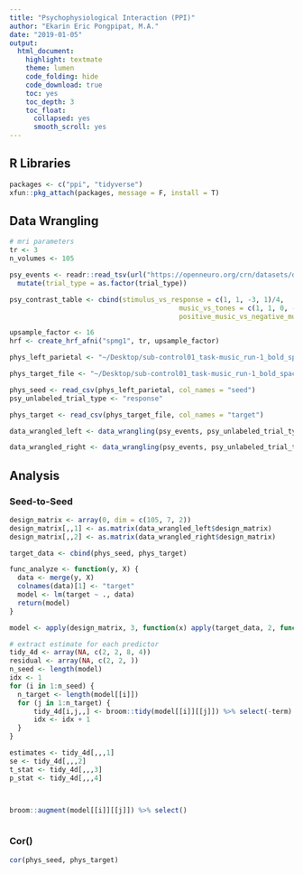 ```yaml
---
title: "Psychophysiological Interaction (PPI)"
author: "Ekarin Eric Pongpipat, M.A."
date: "2019-01-05"
output: 
  html_document:
    highlight: textmate
    theme: lumen
    code_folding: hide
    code_download: true
    toc: yes
    toc_depth: 3
    toc_float:
      collapsed: yes
      smooth_scroll: yes
---
```


## R Libraries
```r
packages <- c("ppi", "tidyverse")
xfun::pkg_attach(packages, message = F, install = T)
```

## Data Wrangling
```r
# mri parameters
tr <- 3
n_volumes <- 105

psy_events <- readr::read_tsv(url("https://openneuro.org/crn/datasets/ds000171/snapshots/00001/files/sub-control01:func:sub-control01_task-music_run-1_events.tsv")) %>%
  mutate(trial_type = as.factor(trial_type))

psy_contrast_table <- cbind(stimulus_vs_response = c(1, 1, -3, 1)/4,
                                          music_vs_tones = c(1, 1, 0, -2)/3,
                                          positive_music_vs_negative_music = c(-1, 1, 0, 0)/2)

upsample_factor <- 16
hrf <- create_hrf_afni("spmg1", tr, upsample_factor)

phys_left_parietal <- "~/Desktop/sub-control01_task-music_run-1_bold_space-subj_vox-32-24-38.csv"

phys_target_file <- "~/Desktop/sub-control01_task-music_run-1_bold_space-subj_vox-48-24-36.csv"

phys_seed <- read_csv(phys_left_parietal, col_names = "seed")
psy_unlabeled_trial_type <- "response"

phys_target <- read_csv(phys_target_file, col_names = "target")

data_wrangled_left <- data_wrangling(psy_events, psy_unlabeled_trial_type, psy_contrast_table, phys_seed, 2, "spmg1", tr, n_volumes, upsample_factor)

data_wrangled_right <- data_wrangling(psy_events, psy_unlabeled_trial_type, psy_contrast_table, phys_target, 2, "spmg1", tr, n_volumes, upsample_factor)
```

## Analysis

### Seed-to-Seed
```r
design_matrix <- array(0, dim = c(105, 7, 2))
design_matrix[,,1] <- as.matrix(data_wrangled_left$design_matrix)
design_matrix[,,2] <- as.matrix(data_wrangled_right$design_matrix)

target_data <- cbind(phys_seed, phys_target)

func_analyze <- function(y, X) {
  data <- merge(y, X)
  colnames(data)[1] <- "target"
  model <- lm(target ~ ., data)
  return(model)
}

model <- apply(design_matrix, 3, function(x) apply(target_data, 2, function(y) func_analyze(y, x)))

# extract estimate for each predictor
tidy_4d <- array(NA, c(2, 2, 8, 4))
residual <- array(NA, c(2, 2, ))
n_seed <- length(model)
idx <- 1
for (i in 1:n_seed) {
  n_target <- length(model[[i]])
  for (j in 1:n_target) {
      tidy_4d[i,j,,] <- broom::tidy(model[[i]][[j]]) %>% select(-term) %>% as.matrix()
      idx <- idx + 1
  }
}

estimates <- tidy_4d[,,,1]
se <- tidy_4d[,,,2]
t_stat <- tidy_4d[,,,3]
p_stat <- tidy_4d[,,,4]



broom::augment(model[[i]][[j]]) %>% select()
```

```r

```

### Cor()
```r
cor(phys_seed, phys_target)
```
